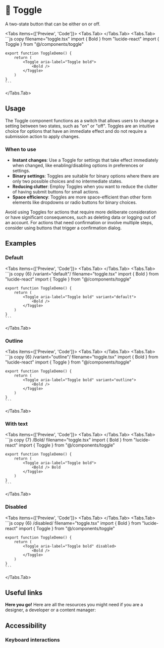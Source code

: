 
# 💠 Toggle

A two-state button that can be either on or off.

<Tabs items={['Preview', 'Code']}>
  <Tabs.Tab>
    <TogglePreview />
  </Tabs.Tab>
  <Tabs.Tab>
    ```js copy filename="toggle.tsx"
    import { Bold } from "lucide-react"
    import { Toggle } from "@/components/toggle"
 
    export function ToggleDemo() {
        return (
            <Toggle aria-label="Toggle bold">
                <Bold />
            </Toggle>
        )
    }    
    ```
  </Tabs.Tab>
</Tabs>

## Usage

The Toggle component functions as a switch that allows users to change a setting between two states, such as "on" or "off". Toggles are an intuitive choice for options that have an immediate effect and do not require a submission action to apply changes.

### When to use
- **Instant changes**: Use a Toggle for settings that take effect immediately when changed, like enabling/disabling options in preferences or settings.
- **Binary settings**: Toggles are suitable for binary options where there are only two possible choices and no intermediate states.
- **Reducing clutter**: Employ Toggles when you want to reduce the clutter of having submit buttons for small actions.
- **Space efficiency**: Toggles are more space-efficient than other form elements like dropdowns or radio buttons for binary choices.

Avoid using Toggles for actions that require more deliberate consideration or have significant consequences, such as deleting data or logging out of an account. For actions that need confirmation or involve multiple steps, consider using buttons that trigger a confirmation dialog.

## Examples

### Default

<Tabs items={['Preview', 'Code']}>
  <Tabs.Tab>
    <ToggleDefault />
  </Tabs.Tab>
  <Tabs.Tab>
    ```js copy {6} /variant="default"/ filename="toggle.tsx"
    import { Bold } from "lucide-react"
    import { Toggle } from "@/components/toggle"
 
    export function ToggleDemo() {
        return (
            <Toggle aria-label="Toggle bold" variant="default">
                <Bold />
            </Toggle>
        )
    }    
    ```
  </Tabs.Tab>
</Tabs>

### Outline

<Tabs items={['Preview', 'Code']}>
  <Tabs.Tab>
    <ToggleOutline />
  </Tabs.Tab>
  <Tabs.Tab>
    ```js copy {6} /variant="outline"/ filename="toggle.tsx"
    import { Bold } from "lucide-react"
    import { Toggle } from "@/components/toggle"
 
    export function ToggleDemo() {
        return (
            <Toggle aria-label="Toggle bold" variant="outline">
                <Bold />
            </Toggle>
        )
    }    
    ```
  </Tabs.Tab>
</Tabs>

### With text

<Tabs items={['Preview', 'Code']}>
  <Tabs.Tab>
    <ToggleWithText />
  </Tabs.Tab>
  <Tabs.Tab>
    ```js copy {7} /Bold/ filename="toggle.tsx"
    import { Bold } from "lucide-react"
    import { Toggle } from "@/components/toggle"
 
    export function ToggleDemo() {
        return (
            <Toggle aria-label="Toggle bold">
                <Bold /> Bold
            </Toggle>
        )
    }    
    ```
  </Tabs.Tab>
</Tabs>

### Disabled

<Tabs items={['Preview', 'Code']}>
  <Tabs.Tab>
    <ToggleDisabled />
  </Tabs.Tab>
  <Tabs.Tab>
    ```js copy {6} /disabled/ filename="toggle.tsx"
    import { Bold } from "lucide-react"
    import { Toggle } from "@/components/toggle"
 
    export function ToggleDemo() {
        return (
            <Toggle aria-label="Toggle bold" disabled>
                <Bold />
            </Toggle>
        )
    }    
    ```
  </Tabs.Tab>
</Tabs>


## Useful links

**Here you go!** Here are all the resources you might need if you are a designer, a developer or a content manager:

<Cards className='mt-8'>
  <Card
    title="🤖 Storybook"
    href="https://www.stories.fusillo.aldente.design/?path=/docs/components-toggle--documentation"
  />
  <Card
    title="🪄 Figma"
    href="https://www.figma.com/file/acdO58jx9zgGfkKu6htrx2/%F0%9F%94%B5-Fusillo-Design-System?type=design&node-id=540%3A8885&mode=design&t=7r34RfU06jHXNJDx-1"
  />
  <Card
    title="🐝 API Reference"
    href="https://www.radix-ui.com/primitives/docs/components/toggle#api-reference"
  />
</Cards>  


## Accessibility

### Keyboard interactions

<AccessibilityTable rows={toggleAccessibilityData} />